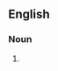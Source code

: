 {{also|benzodiazépines}}

==English==

===Noun===
{{head|en|noun plural form}}

# {{plural of|benzodiazepine|lang=en}}